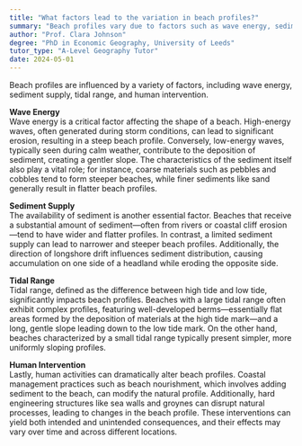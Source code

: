 ```yaml
---
title: "What factors lead to the variation in beach profiles?"
summary: "Beach profiles vary due to factors such as wave energy, sediment supply, tidal range, and human intervention."
author: "Prof. Clara Johnson"
degree: "PhD in Economic Geography, University of Leeds"
tutor_type: "A-Level Geography Tutor"
date: 2024-05-01
---
```


Beach profiles are influenced by a variety of factors, including wave energy, sediment supply, tidal range, and human intervention.

**Wave Energy**  
Wave energy is a critical factor affecting the shape of a beach. High-energy waves, often generated during storm conditions, can lead to significant erosion, resulting in a steep beach profile. Conversely, low-energy waves, typically seen during calm weather, contribute to the deposition of sediment, creating a gentler slope. The characteristics of the sediment itself also play a vital role; for instance, coarse materials such as pebbles and cobbles tend to form steeper beaches, while finer sediments like sand generally result in flatter beach profiles.

**Sediment Supply**  
The availability of sediment is another essential factor. Beaches that receive a substantial amount of sediment—often from rivers or coastal cliff erosion—tend to have wider and flatter profiles. In contrast, a limited sediment supply can lead to narrower and steeper beach profiles. Additionally, the direction of longshore drift influences sediment distribution, causing accumulation on one side of a headland while eroding the opposite side.

**Tidal Range**  
Tidal range, defined as the difference between high tide and low tide, significantly impacts beach profiles. Beaches with a large tidal range often exhibit complex profiles, featuring well-developed berms—essentially flat areas formed by the deposition of materials at the high tide mark—and a long, gentle slope leading down to the low tide mark. On the other hand, beaches characterized by a small tidal range typically present simpler, more uniformly sloping profiles.

**Human Intervention**  
Lastly, human activities can dramatically alter beach profiles. Coastal management practices such as beach nourishment, which involves adding sediment to the beach, can modify the natural profile. Additionally, hard engineering structures like sea walls and groynes can disrupt natural processes, leading to changes in the beach profile. These interventions can yield both intended and unintended consequences, and their effects may vary over time and across different locations.
    